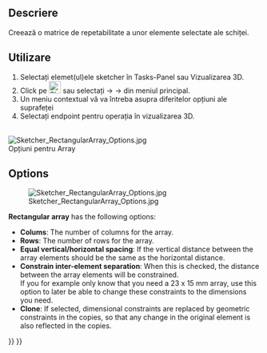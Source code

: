<languages/>

{{Docnav
|
|
|[[Sketcher_Workbench|Sketcher]]
|
|
|IconC=Workbench_Sketcher.svg
}}

{{VeryImportantMessage|This tool is obsolete, it is not available in {{VersionPlus|1.0}}. Use [[Sketcher_Translate|Sketcher Translate]] instead.}}

<div class="mw-translate-fuzzy">
{{GuiCommand|Name=Sketcher RectangularArray|Workbenches=[[Sketcher Workbench|Sketcher]], [[PartDesign Workbench|PartDesign]]|MenuLocation=Sketch → Sketcher tools → Rectangular Array|Version=0.16}}
</div>

<span id="Description"></span>
==Descriere==

<div class="mw-translate-fuzzy">
Creează o matrice de repetabilitate a unor elemente selectate ale schiței.
</div>

<span id="Usage"></span>
<div class="mw-translate-fuzzy">
==Utilizare==
</div>

<div class="mw-translate-fuzzy">
#Selectați elemet(ul)ele sketcher în Tasks-Panel sau Vizualizarea 3D.
#Click pe [[Image:Sketcher_RectangularArray.png|24px]] sau selectați {{KEY| Sketch}}  →  {{KEY| Sketcher tools}}  → {{KEY|[[Image:Sketcher_RectangularArray.png|16px]] RectangularArray}}  din meniul principal.
#Un meniu contextual vă va întreba asupra diferitelor opțiuni ale suprafeței
#Selectați endpoint pentru operația în vizualizarea 3D.
<br />
[[Image:Sketcher_RectangularArray_Options.jpg]]
<br />
Opțiuni pentru Array
</div>

==Options==

[[Image:Sketcher_RectangularArray_Options.jpg|frame|left]]

'''Rectangular array''' has the following options:
* '''Colums''': The number of columns for the array.
* '''Rows''': The number of rows for the array.
* '''Equal vertical/horizontal spacing''': If the vertical distance between the array elements should be the same as the horizontal distance.
* '''Constrain inter-element separation''': When this is checked, the distance between the array elements will be constrained.</br>If you for example only know that you need a 23 x 15 mm array, use this option to later be able to change these constraints to the dimensions you need.
* '''Clone''': If selected, dimensional constraints are replaced by geometric constraints in the copies, so that any change in the original element is also reflected in the copies.


{{Docnav
|
|
|[[Sketcher_Workbench|Sketcher]]
|
|
|IconC=Workbench_Sketcher.svg
}}

{{Sketcher_Tools_navi{{#translation:}}}}
{{Userdocnavi{{#translation:}}}}